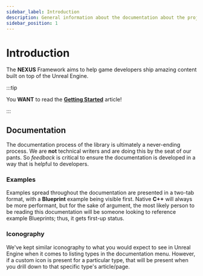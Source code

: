 ```yaml
---
sidebar_label: Introduction
description: General information about the documentation about the project that might be useful.
sidebar_position: 1
---
```



# Introduction

The **NEXUS** Framework aims to help game developers ship amazing content built on top of the Unreal Engine.

:::tip

You **WANT** to read the **[Getting Started](getting-started/)** article!

:::


## Documentation

The documentation process of the library is ultimately a never-ending process. We are **not** technical writers and are doing this by the seat of our pants. So *feedback* is critical to ensure the documentation is developed in a way that is helpful to developers.

### Examples

Examples spread throughout the documentation are presented in a two-tab format, with a **Blueprint** example being visible first. Native **C++** will always be more performant, but for the sake of argument, the most likely person to be reading this documentation will be someone looking to reference example Blueprints; thus, it gets first-up status. 

### Iconography

We've kept similar iconography to what you would expect to see in Unreal Engine when it comes to listing types in the documentation menu. However, if a custom icon is present for a particular type, that will be present when you drill down to that specific type's article/page.